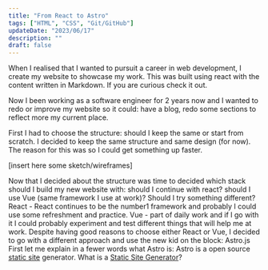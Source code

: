 ```yaml
---
title: "From React to Astro"
tags: ["HTML", "CSS", "Git/GitHub"]
updateDate: "2023/06/17"
description: ""
draft: false
---
```


When I realised that I wanted to pursuit a career in web development, I create my website to showcase my work. This was built using react with the content written in Markdown. If you are curious check it out.

Now I been working as a software engineer for 2 years now and I wanted to redo or improve my website so it could: have a blog, redo some sections to reflect more my current place.

First I had to choose the structure: should I keep the same or start from scratch. I decided to keep the same structure and same design (for now). The reason for this was so I could get something up faster.

[insert here some sketch/wireframes]

Now that I decided about the structure was time to decided which stack should I build my new website with: should I continue with react? should I use Vue (same framework I use at work)? Should I try something different? React - React continues to be the number1 framework and probably I could use some refreshment and practice. Vue - part of daily work and if I go with it I could probably experiment and test different things that will help me at work. Despite having good reasons to choose either React or Vue, I decided to go with a different approach and use the new kid on the block: Astro.js First let me explain in a fewer words what Astro is: Astro is a open source [static site](/glossary#static-site) generator. What is a [Static Site Generator](/glossary#static-site-generator)?
